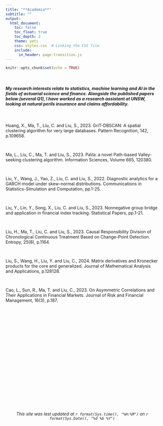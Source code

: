 ```yaml
---
title: "**Academia**"
subtitle: ""
output:
  html_document:
    toc: false
    toc_float: true
    toc_depth: 2
    theme: yeti
    css: styles.css  # Linking the CSS file
    include:
      in_header: page-transition.js
---
```



```r
knitr::opts_chunk$set(echo = TRUE)
```

<br>

<h5>My research interests relate to statistics, machine learning and AI in the fields of actuarial science and finance. Alongside the published papers below (several Q1), I have worked as a research assistant at UNSW, looking at natural perils insurance and claims affordability.</h5> 

<br>

Huang, X., Ma, T., Liu, C. and Liu, S., 2023. GriT-DBSCAN: A spatial clustering algorithm for very large databases. Pattern Recognition, 142, p.109658.

<br>

Ma, L., Liu, C., Ma, T. and Liu, S., 2023. PaVa: a novel Path-based Valley-seeking clustering algorithm. Information Sciences, Volume 665, 120380. 

<br>

Liu, Y., Wang, J., Yao, Z., Liu, C. and Liu, S., 2022. Diagnostic analytics for a GARCH model under skew-normal distributions. Communications in Statistics-Simulation and Computation, pp.1-25.

<br>

Liu, Y., Lin, Y., Song, X., Liu, C. and Liu, S., 2023. Nonnegative group bridge and application in financial index tracking. Statistical Papers, pp.1-21.

<br>

Liu, H., Ma, T., Liu, C. and Liu, S., 2023. Causal Responsibility Division of Chronological Continuous Treatment Based on Change-Point Detection. Entropy, 25(8), p.1164.

<br>

Liu, S., Wang, H., Liu, Y. and Liu, C., 2024. Matrix derivatives and Kronecker products for the core and generalized. Journal of Mathematical Analysis and Applications, p.128128.

<br>

Cao, L., Sun, R., Ma, T. and Liu, C., 2023. On Asymmetric Correlations and Their Applications in Financial Markets. Journal of Risk and Financial Management, 16(3), p.187.


<br>
<br>
<br>
<br>
<br>
<br>
<br>
<br>
<br>
<br>
<br>
<br>
<br>
<br>
<br>
<br>
<br>
<br>
<br>

<h6>
<center>*This site was last updated at `r format(Sys.time(), "%H:%M")` on `r format(Sys.Date(), "%d %b %Y")`*</center>
</h6>